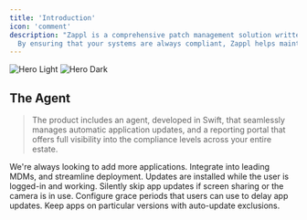 ```yaml
---
title: 'Introduction'
icon: 'comment'
description: "Zappl is a comprehensive patch management solution written in Swift designed to provide automated updates for third-party applications across your macOS estate.<br /><br />
  By ensuring that your systems are always compliant, Zappl helps maintain security and efficiency."
---
```


<img
  className="block dark:hidden"
  src="/images/zappl_hero.png"
  alt="Hero Light"
/>
<img
  className="hidden dark:block"
  src="/images/zappl_hero.png"
  alt="Hero Dark"
/>

## The Agent

> The product includes an agent, developed in Swift, that seamlessly manages automatic application updates, and a reporting portal that offers full visibility into the compliance levels across your entire estate.

<CardGroup cols={2}>
  <Card
    title="800+ Apps Supported"
    icon="app-store"
    href="https://zappl.co/app-catalog"
  >
    We're always looking to add more applications.
  </Card>
  <Card
    title="MDM Integration"
    icon="gears"
  >
    Integrate into leading MDMs, and streamline deployment.
  </Card>
  <Card
    title="User Focused Experience"
    icon="user"
  >
    Updates are installed while the user is logged-in and working.
  </Card>
  <Card
    title="Do Not Disturb"
    icon="bell-slash"
  >
    Silently skip app updates if screen sharing or the camera is in use.
  </Card>
  <Card
  title="Update Deferrals"
  icon="calendar-xmark"
  >
  Configure grace periods that users can use to delay app updates.
  </Card>
  <Card
  title="Custom Version Control"
  icon="circle-pause"
  >
  Keep apps on particular versions with auto-update exclusions.
  </Card>
</CardGroup>
